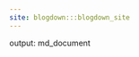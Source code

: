 ```yaml
---
site: blogdown:::blogdown_site
---
```

output: md_document
<!-- This file is for blogdown only. Please do not edit it. -->
